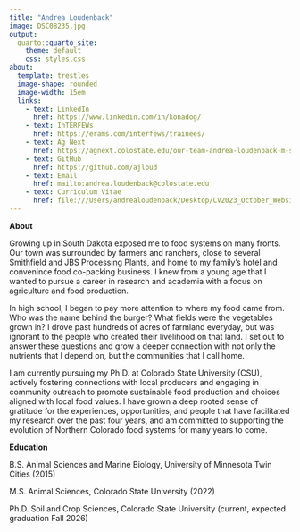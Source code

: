 ```yaml
---
title: "Andrea Loudenback"
image: DSC08235.jpg
output:
  quarto::quarto_site:
    theme: default
    css: styles.css
about: 
  template: trestles
  image-shape: rounded
  image-width: 15em
  links:
    - text: LinkedIn
      href: https://www.linkedin.com/in/konadog/
    - text: InTERFEWs
      href: https://erams.com/interfews/trainees/
    - text: Ag Next 
      href: https://agnext.colostate.edu/our-team-andrea-loudenback-m-s/#:~:text  =Her%20current%20research%20focuses%20on,our%20food%20and%20agricultural%20systems.
    - text: GitHub
      href: https://github.com/ajloud
    - text: Email
      href: mailto:andrea.loudenback@colostate.edu
    - text: Curriculum Vitae
      href: file:///Users/andrealoudenback/Desktop/CV2023_October_Website.html
---
```


<strong>About</strong>

Growing up in South Dakota exposed me to food systems on many fronts. Our town was surrounded by farmers and ranchers, close to several Smithfield and JBS Processing Plants, and home to my family's hotel and convenince food co-packing business. I knew from a young age that I wanted to pursue a career in research and academia with a focus on agriculture and food production.

In high school, I began to pay more attention to where my food came from. Who was the name behind the burger? What fields were the vegetables grown in? I drove past hundreds of acres of farmland everyday, but was ignorant to the people who created their livelihood on that land. I set out to answer these questions and grow a deeper connection with not only the nutrients that I depend on, but the communities that I call home.

I am currently pursuing my Ph.D. at Colorado State University (CSU), actively fostering connections with local producers and engaging in community outreach to promote sustainable food production and choices aligned with local food values. I have grown a deep rooted sense of gratitude for the experiences, opportunities, and people that have facilitated my research over the past four years, and am committed to supporting the evolution of Northern Colorado food systems for many years to come.

<strong>Education</strong>

B.S. Animal Sciences and Marine Biology, University of Minnesota Twin Cities (2015)

M.S. Animal Sciences, Colorado State University (2022)

Ph.D. Soil and Crop Sciences, Colorado State University (current, expected graduation Fall 2026)
